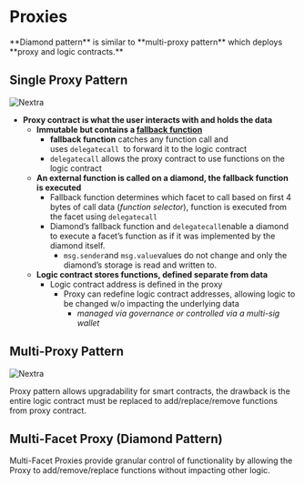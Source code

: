 # **Proxies**
<aside>
**Diamond pattern** is similar to **multi-proxy pattern** which deploys **proxy and logic contracts.**
</aside>

## **Single Proxy Pattern**
![Nextra](../public/proxy1.png)

- **Proxy contract is what the user interacts with and holds the data**
    - **Immutable but contains a [fallback function](https://docs.soliditylang.org/en/v0.8.9/contracts.html#fallback-function)**
        - **fallback function** catches any function call and uses `delegatecall`
         to forward it to the logic contract
        - `delegatecall` allows the proxy contract to use functions on the logic contract
    - **An external function is called on a diamond, the fallback function is executed**
        - Fallback function determines which facet to call based on first 4 bytes of call data (*function selector*), function is executed from the facet using `delegatecall`
        - Diamond’s fallback function and `delegatecall`enable a diamond to execute a facet’s function as if it was implemented by the diamond itself.
            - `msg.sender`and `msg.value`values do not change and only the diamond’s storage is read and written to.
    - **Logic contract stores functions, defined separate from data**
        - Logic contract address is defined in the proxy
            - Proxy can redefine logic contract addresses, allowing logic to be changed w/o impacting the underlying data
                - *managed via governance or controlled via a multi-sig wallet*
## Multi-Proxy Pattern
![Nextra](../public/proxy2.png)


<aside>
Proxy pattern allows upgradability for smart contracts, the drawback is the entire logic contract must be replaced to add/replace/remove functions from proxy contract.
</aside>

## Multi-Facet Proxy (Diamond Pattern)

Multi-Facet Proxies provide granular control of functionality by allowing the Proxy to add/remove/replace functions without impacting other logic.
